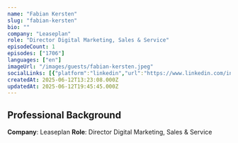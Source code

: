 ```yaml
---
name: "Fabian Kersten"
slug: "fabian-kersten"
bio: ""
company: "Leaseplan"
role: "Director Digital Marketing, Sales & Service"
episodeCount: 1
episodes: ["1706"]
languages: ["en"]
imageUrl: "/images/guests/fabian-kersten.jpeg"
socialLinks: [{"platform":"linkedin","url":"https://www.linkedin.com/in/fabiankersten/"}]
createdAt: 2025-06-12T13:23:08.000Z
updatedAt: 2025-06-12T19:45:45.000Z
---
```


## Professional Background

**Company**: Leaseplan
**Role**: Director Digital Marketing, Sales & Service
